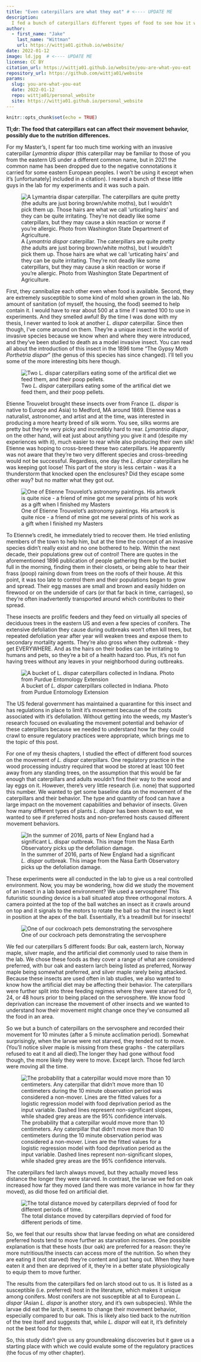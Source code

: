 ```yaml
---
title: "Even caterpillars are what they eat" # <---- UPDATE ME
description:
  I fed a bunch of caterpillars different types of food to see how it would affect their movement # <---- UPDATE ME
author:
  - first_name: "Jake"
    last_name: "Wittman"
    url: https://wittja01.github.io/website/
date: 2022-01-12
image: ld.jpg  # <---- UPDATE ME 
license: CC BY
citation_url: https://wittja01.github.io/website/you-are-what-you-eat 
repository_url: https://github.com/wittja01/website
params:
  slug: you-are-what-you-eat
  date: 2022-01-12
  repo: wittja01/personal_website
  site: https://wittja01.github.io/personal_website
---
```


<!----
Use 
refinery::use_article_template(
    template = "_templates/standard_template.Rmd",
    slug = "how-cold-is-too-cold", 
    date = "2022-01-11",
    renv_new = TRUE
)
to generate new post

checklist:
  - check the "update me" messages in YAML above
  - initialise the _renv folder with refinery::renv_new("name of post folder")
  - populate the lockfile with refinery::renv_snapshot("name of post folder")
  - update the _renv folder from snapshot with refinery::restore("name of post folder")

---->


<!--------------- setup post ----------------->

```r
knitr::opts_chunk$set(echo = TRUE)
```


<!--------------- post ----------------->
**Tl;dr: The food that caterpillars eat can affect their movement behavior, possibly due to the nutrition differences.**

For my Master's, I spent far too much time working with an invasive caterpillar *Lymantria dispar* (this caterpillar may be familiar to those of you from the eastern US under a different common name, but in 2021 the common name has been dropped due to the negative connotations it carried for some eastern European peoples. I won't be using it except when it's [unfortunately] included in a citation). I reared a bunch of these little guys in the lab for my experiments and it was such a pain.

![A *Lymantria dispar* caterpillar. The caterpillars are quite pretty (the adults are just boring brown/white moths), but I wouldn't pick them up. Those hairs are what we call 'urticating hairs' and they can be quite irritating. They're not deadly like some caterpillars, but they may cause a skin reaction or worse if you're allergic. Photo from Washington State Department of Agriculture.](ld.jpg)

First, they cannibalize each other even when food is available. Second, they are extremely susceptible to some kind of mold when grown in the lab. No amount of sanitation (of myself, the housing, the food) seemed to help contain it. I would have to rear about 500 at a time if I wanted 100 to use in experiments. And they smelled awful! By the time I was done with my thesis, I never wanted to look at another *L. dispar* caterpillar. Since then though, I've come around on them. They're a unique insect in the world of invasive species because we know when and where they were introduced, and they've been studied to death as a model invasive insect. You can read all about the introduction of this insect in the 1896 tome "The Gypsy Moth *Porthetria dispar*" (the genus of this species has since changed). I'll tell you some of the more interesting bits here though.

![Two *L. dispar* caterpillars eating some of the artifical diet we feed them, and their poop pellets.](diet.jpg)

Etienne Trouvelot brought these insects over from France (*L. dispar* is native to Europe and Asia) to Medford, MA around 1869. Etienne was a naturalist, astronomer, and artist and at the time, was interested in producing a more hearty breed of silk worm. You see, silks worms are pretty but they're very picky and incredibly hard to rear. *Lymantria dispar*, on the other hand, will eat just about anything you give it and (despite my experiences with it), much easier to rear while also producing their own silk! Etienne was hoping to cross-breed these two caterpillars. He apparently was not aware that they're two very different species and cross-breeding would not be successful. Regardless, one day the *L. dispar* caterpillars he was keeping got loose! This part of the story is less certain - was it a thunderstorm that knocked open the enclosures? Did they escape some other way? but no matter what they got out.

![One of Etienne Trouvelot's astronomy paintings. His artwork is quite nice - a friend of mine got me several prints of his work as a gift when I finished my Masters](jupiter.png)

To Etienne's credit, he immediately tried to recover them. He tried enlisting members of the town to help him, but at the time the concept of an invasive species didn't really exist and no one bothered to help. Within the next decade, their populations grew out of control! There are quotes in the aforementioned 1896 publication of people gathering them by the bucket full in the morning, finding them in their closets, or being able to hear their frass (poop) raining down from trees on the roofs of their house. At this point, it was too late to control them and their populations began to grow and spread. Their egg masses are small and brown and easily hidden on firewood or on the underside of cars (or that far back in time, carriages), so they're often inadvertently transported around which contributes to their spread.

These insects are prolific feeders and they feed on virtually all species of deciduous trees in the eastern US and even a few species of conifers. The extensive defoliation they cause during outbreaks won't often kill trees, but repeated defoliation year after year will weaken trees and expose them to secondary mortality agents. They're also gross when they outbreak - they get EVERYWHERE. And as the hairs on their bodies can be irritating to humans and pets, so they're a bit of a health hazard too. Plus, it's not fun having trees without any leaves in your neighborhood during outbreaks.

![A bucket of *L. dispar* caterpillars collected in Indiana. Photo from Purdue Entomology Extension](bucket_of_ld.jpg)

The US federal government has maintained a quarantine for this insect and has regulations in place to limit it's movement because of the costs associated with it's defoliation. Without getting into the weeds, my Master's research focused on evaluating the movement potential and behavior of these caterpillars because we needed to understand how far they could crawl to ensure regulatory practices were appropriate, which brings me to the topic of this post.

For one of my thesis chapters, I studied the effect of different food sources on the movement of *L. dispar* caterpillars. One regulatory practice in the wood processing industry required that wood be stored at least 100 feet away from any standing trees, on the assumption that this would be far enough that caterpillars and adults wouldn't find their way to the wood and lay eggs on it. However, there's very little research (i.e. none) that supported this number. We wanted to get some baseline data on the movement of the caterpillars and their behavior. The type and quantity of food can have a large impact on the movement capabilities and behavior of insects. Given how many different types of plants *L. dispar* has been shown to eat, we wanted to see if preferred hosts and non-preferred hosts caused different movement behaviors.

![In the summer of 2016, parts of New England had a significant *L. dispar* outbreak. This image from the Nasa Earth Observatory picks up the defoliation damage.](ld_damage_satellite.jpg)

These experiments were all conducted in the lab to give us a real controlled environment. Now, you may be wondering, how did we study the movement of an insect in a lab based environment? We used a servosphere! This futuristic sounding device is a ball situated atop three orthogonal motors. A camera pointed at the top of the ball watches an insect as it crawls around on top and it signals to the motors to rotate the ball so that the insect is kept in position at the apex of the ball. Essentially, it's a treadmill but for insects!

![One of our cockroach pets demonstrating the servosphere](servo_cockroach.gif)

We fed our caterpillars 5 different foods: Bur oak, eastern larch, Norway maple, silver maple, and the artificial diet commonly used to raise them in the lab. We chose these foods as they cover a range of what are considered preferred, with bur oak and eastern larch being listed as preferred, Norway maple being somewhat preferred, and silver maple rarely being attacked. Because these insects are used often in lab studies, we also wanted to know how the artificial diet may be affecting their behavior. The caterpillars were further split into three feeding regimes where they were starved for 0, 24, or 48 hours prior to being placed on the servosphere. We know food deprivation can increase the movement of other insects and we wanted to understand how their movement might change once they've consumed all the food in an area.

So we but a bunch of caterpillars on the servosphere and recorded their movement for 10 minutes (after a 5 minute acclimation period). Somewhat surprisingly, when the larvae were not starved, they tended not to move. (You'll notice silver maple is missing from these graphs - the caterpillars refused to eat it and all died).The longer they had gone without food though, the more likely they were to move. Except larch. Those fed larch were moving all the time.

![The probability that a caterpillar would move more than 10 centimeters. Any caterpillar that didn't move more than 10 centimeters during the 10 minute observation period was considered a non-mover. Lines are the fitted values for a logistic regression model with food deprivation period as the input variable. Dashed lines represent non-significant slopes, while shaded grey areas are the 95% confidence intervals.](pr_move.jpg)

The caterpillars fed larch always moved, but they actually moved less distance the longer they were starved. In contrast, the larvae we fed on oak increased how far they moved (and there was more variance in how far they moved), as did those fed on artificial diet.

![The total distance moved by caterpillars deprvied of food for different periods of time.](distance_moved.jpg)

So, we feel that our results show that larvae feeding on what are considered preferred hosts tend to move further as starvation increases. One possible explanation is that these hosts (bur oak) are preferred for a reason: they're more nutritious/the insects can access more of the nutrition. So when they are eating it (not starved) they're content and just hang out. When they have eaten it and then are deprived of it, they're in a better state physiologically to equip them to move further. 

The results from the caterpillars fed on larch stood out to us. It is listed as a susceptible (i.e. preferred) host in the literature, which makes it unique among conifers. Most conifers are not susceptible at all to European *L. dispar* (Asian *L. dispar* is another story, and it's own subspecies). While the larvae did eat the larch, it seems to change their movement behavior, especially compared to bur oak. This is likely also tied back to the nutrition of the tree itself and suggests that, while *L. dispar* will eat it, it's definitely not the best food for them.

So, this study didn't give us any groundbreaking discoveries but it gave us a starting place with which we could evalute some of the regulatory practices (the focus of my other chapter).

